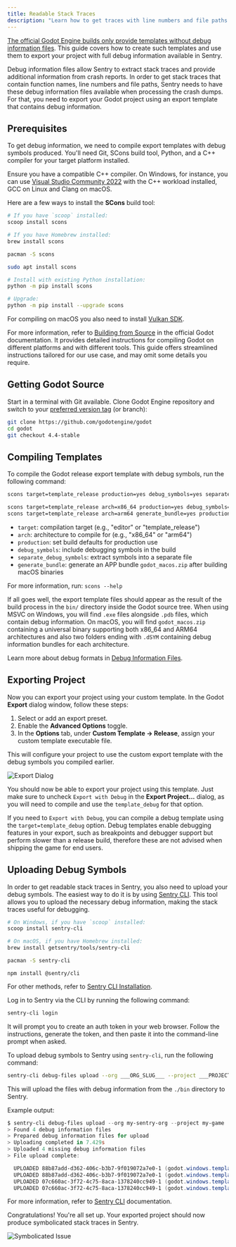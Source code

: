 ```yaml
---
title: Readable Stack Traces
description: "Learn how to get traces with line numbers and file paths in Sentry with SDK for Godot Engine."
---
```


[The official Godot Engine builds only provide templates without debug information files](https://github.com/godotengine/godot-proposals/issues/1342). This guide covers how to create such templates and use them to export your project with full debug information available in Sentry.

Debug information files allow Sentry to extract stack traces and provide additional information from crash reports. In order to get stack traces that contain function names, line numbers and file paths, Sentry needs to have these debug information files available when processing the crash dumps. For that, you need to export your Godot project using an export template that contains debug information.

## Prerequisites

To get debug information, we need to compile export templates with debug symbols produced. You'll need Git, SCons build tool, Python, and a C++ compiler for your target platform installed.

Ensure you have a compatible C++ compiler. On Windows, for instance, you can use [Visual Studio Community 2022](https://visualstudio.microsoft.com/) with the C++ workload installed, GCC on Linux and Clang on macOS.

Here are a few ways to install the **SCons** build tool:

```PowerShell {tabTitle:Windows}
# If you have `scoop` installed:
scoop install scons
```

```bash {tabTitle:macOS}
# If you have Homebrew installed:
brew install scons
```

```bash {tabTitle:Arch Linux}
pacman -S scons
```

```bash {tabTitle:Ubuntu/Debian}
sudo apt install scons
```

```bash {tabTitle:Using Python}
# Install with existing Python installation:
python -m pip install scons

# Upgrade:
python -m pip install --upgrade scons
```

For compiling on macOS you also need to install [Vulkan SDK](https://sdk.lunarg.com/sdk/download/latest/mac/vulkan-sdk.dmg).

<Alert>

For more information, refer to [Building from Source](https://docs.godotengine.org/en/stable/contributing/development/compiling/index.html) in the official Godot documentation. It provides detailed instructions for compiling Godot on different platforms and with different tools. This guide offers streamlined instructions tailored for our use case, and may omit some details you require.

</Alert>

## Getting Godot Source

Start in a terminal with Git available. Clone Godot Engine repository and switch to your [preferred version tag](https://github.com/godotengine/godot/releases) (or branch):
```bash
git clone https://github.com/godotengine/godot
cd godot
git checkout 4.4-stable
```

## Compiling Templates

To compile the Godot release export template with debug symbols, run the following command:

```bash {tabTitle:Windows/Linux}
scons target=template_release production=yes debug_symbols=yes separate_debug_symbols=yes
```

```bash {tabTitle:macOS}
scons target=template_release arch=x86_64 production=yes debug_symbols=yes separate_debug_symbols=yes platform=macos
scons target=template_release arch=arm64 generate_bundle=yes production=yes debug_symbols=yes separate_debug_symbols=yes platform=macos
```

<Expandable title="Options explained">

- `target`: compilation target (e.g., "editor" or "template_release")
- `arch`: architecture to compile for (e.g., "x86_64" or "arm64")
- `production`: set build defaults for production use
- `debug_symbols`: include debugging symbols in the build
- `separate_debug_symbols`: extract symbols into a separate file
- `generate_bundle`: generate an APP bundle `godot_macos.zip` after building macOS binaries

For more information, run: `scons --help`

</Expandable>

If all goes well, the export template files should appear as the result of the build process in the `bin/` directory inside the Godot source tree. When using MSVC on Windows, you will find `.exe` files alongside `.pdb` files, which contain debug information. On macOS, you will find `godot_macos.zip` containing a universal binary supporting both x86_64 and ARM64 architectures and also two folders ending with `.dSYM` containing debug information bundles for each architecture.

<Alert>

Learn more about debug formats in [Debug Information Files](/platforms/native/data-management/debug-files/).

</Alert>

## Exporting Project

Now you can export your project using your custom template. In the Godot **Export** dialog window, follow these steps:

1. Select or add an export preset.
2. Enable the **Advanced Options** toggle.
3. In the **Options** tab, under **Custom Template -> Release**, assign your custom template executable file.

This will configure your project to use the custom export template with the debug symbols you compiled earlier.

![Export Dialog](./imgs/godot_export_dialog.png)

You should now be able to export your project using this template. Just make sure to uncheck `Export with Debug` in the **Export Project...** dialog, as you will need to compile and use the `template_debug` for that option.

<Alert>

If you need to `Export with Debug`, you can compile a debug template using the `target=template_debug` option. Debug templates enable debugging features in your export, such as breakpoints and debugger support but perform slower than a release build, therefore these are not advised when shipping the game for end users.

</Alert>

## Uploading Debug Symbols

In order to get readable stack traces in Sentry, you also need to upload your debug symbols. The easiest way to do it is by using [Sentry CLI](https://docs.sentry.io/cli/). This tool allows you to upload the necessary debug information, making the stack traces useful for debugging.

<Expandable title="Installing Sentry CLI">

```PowerShell {tabTitle:Windows}
# On Windows, if you have `scoop` installed:
scoop install sentry-cli
```

```bash {tabTitle:macOS}
# On macOS, if you have Homebrew installed:
brew install getsentry/tools/sentry-cli
```

```bash {tabTitle:Arch Linux}
pacman -S sentry-cli
```

```npm {tabTitle:npm}
npm install @sentry/cli
```

For other methods, refer to [Sentry CLI Installation](/cli/installation/).

</Expandable>

Log in to Sentry via the CLI by running the following command:

```bash
sentry-cli login
```

It will prompt you to create an auth token in your web browser. Follow the instructions, generate the token, and then paste it into the command-line prompt when asked.

To upload debug symbols to Sentry using `sentry-cli`, run the following command:

```bash
sentry-cli debug-files upload --org ___ORG_SLUG___ --project ___PROJECT_SLUG___ ./bin
```

This will upload the files with debug information from the `./bin` directory to Sentry.

Example output:

```PowerShell
$ sentry-cli debug-files upload --org my-sentry-org --project my-game ./bin
> Found 4 debug information files
> Prepared debug information files for upload
> Uploading completed in 7.429s
> Uploaded 4 missing debug information files
> File upload complete:

  UPLOADED 88b87add-d362-406c-b3b7-9f019072a7e0-1 (godot.windows.template_release.x86_64.console.exe; x86_64 executable)
  UPLOADED 88b87add-d362-406c-b3b7-9f019072a7e0-1 (godot.windows.template_release.x86_64.console.pdb; x86_64 debug companion)
  UPLOADED 07c660ac-3f72-4c75-8aca-1378240cc949-1 (godot.windows.template_release.x86_64.pdb; x86_64 debug companion)
  UPLOADED 07c660ac-3f72-4c75-8aca-1378240cc949-1 (godot.windows.template_release.x86_64.exe; x86_64 executable)
```

<Alert>

For more information, refer to [Sentry CLI](/cli/) documentation.

</Alert>

Congratulations! You're all set up. Your exported project should now produce symbolicated stack traces in Sentry.

![Symbolicated Issue](./imgs/symbolicated_issue.png)
